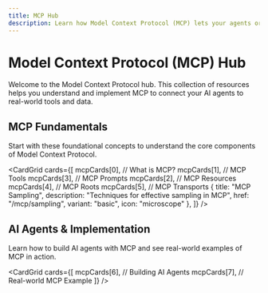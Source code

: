 ```yaml
---
title: MCP Hub
description: Learn how Model Context Protocol (MCP) lets your agents or clients connect to real-world tools and data through a universal protocol.
---
```



# Model Context Protocol (MCP) Hub

Welcome to the Model Context Protocol hub. This collection of resources helps you understand and implement MCP to connect your AI agents to real-world tools and data.

## MCP Fundamentals

Start with these foundational concepts to understand the core components of Model Context Protocol.

<CardGrid
  cards={[
    mcpCards[0], // What is MCP?
    mcpCards[1], // MCP Tools
    mcpCards[3], // MCP Prompts
    mcpCards[2], // MCP Resources
    mcpCards[4], // MCP Roots
    mcpCards[5], // MCP Transports
    {
      title: "MCP Sampling",
      description: "Techniques for effective sampling in MCP",
      href: "/mcp/sampling",
      variant: "basic",
      icon: "microscope"
    },
  ]}
/>

## AI Agents & Implementation

Learn how to build AI agents with MCP and see real-world examples of MCP in action.

<CardGrid
  cards={[
    mcpCards[6], // Building AI Agents
    mcpCards[7], // Real-world MCP Example
  ]}
/>
